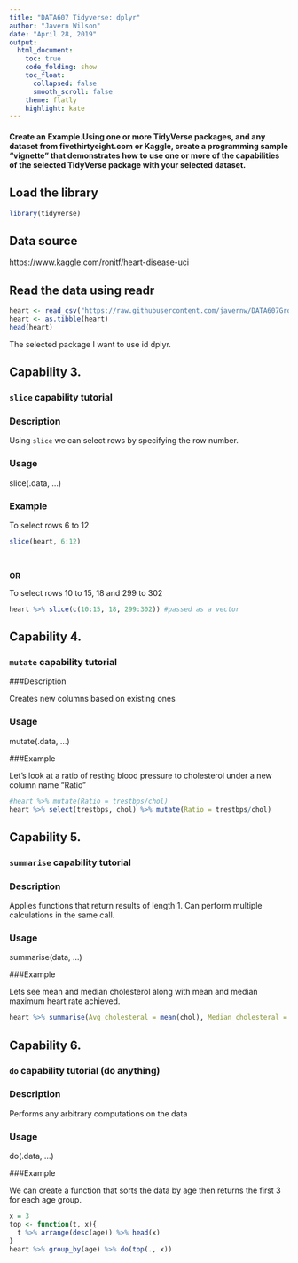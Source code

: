 ---
title: "DATA607 Tidyverse: dplyr"
author: "Javern Wilson"
date: "April 28, 2019"
output: 
  html_document:
    toc: true
    code_folding: show
    toc_float:
      collapsed: false
      smooth_scroll: false
    theme: flatly
    highlight: kate
---


#### Create an Example.Using one or more TidyVerse packages, and any dataset from fivethirtyeight.com or Kaggle, create a programming sample "vignette" that demonstrates how to use one or more of the capabilities of the selected TidyVerse package with your selected dataset.

## Load the library
```{r message=FALSE, warning=FALSE}
library(tidyverse)
```
## Data source
https://www.kaggle.com/ronitf/heart-disease-uci

## Read the data using readr

```{r message=FALSE, warning=FALSE}
heart <- read_csv("https://raw.githubusercontent.com/javernw/DATA607GroupProjects/master/heart.csv")
heart <- as.tibble(heart)
head(heart)
```


The selected package I want to use id dplyr.

## Capability 3.

### `slice` capability tutorial

### Description

Using `slice` we can select rows by specifying the row number.

### Usage
slice(.data, ...)

### Example

To select rows 6 to 12

```{r}
slice(heart, 6:12)
```
<br/>

**OR**

To select rows 10 to 15, 18 and 299 to 302

```{r}
heart %>% slice(c(10:15, 18, 299:302)) #passed as a vector
```

## Capability 4.

### `mutate` capability tutorial

###Description

Creates new columns based on existing ones

### Usage
mutate(.data, ...)

###Example

Let's look at a ratio of resting blood pressure to cholesterol under a new column name "Ratio"
```{r}
#heart %>% mutate(Ratio = trestbps/chol)
heart %>% select(trestbps, chol) %>% mutate(Ratio = trestbps/chol)

```



## Capability 5.

### `summarise` capability tutorial

### Description

Applies functions that return results of length 1. Can perform multiple calculations in the same call.

### Usage
summarise(data, ...)

###Example

Lets see mean and median cholesterol along with mean and median maximum heart rate achieved.

```{r}
heart %>% summarise(Avg_cholesteral = mean(chol), Median_cholesteral = median(chol), Avg_heartrate = mean(thalach), Median_heartrate = median(thalach))
```




## Capability 6.

### `do` capability tutorial (do anything)

### Description

Performs any arbitrary computations on the data

### Usage
do(.data, ...)

###Example

We can create a function that sorts the data by age then returns the first 3 for each age group.

```{r}
x = 3
top <- function(t, x){
  t %>% arrange(desc(age)) %>% head(x)
}
heart %>% group_by(age) %>% do(top(., x))
```
 
 